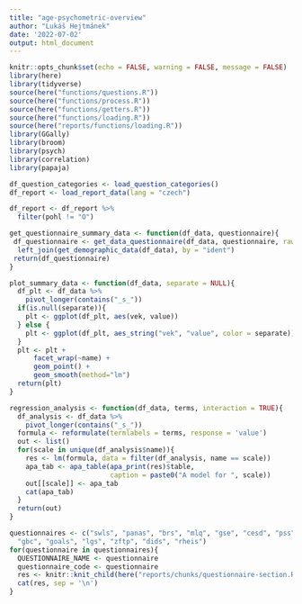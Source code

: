 ```yaml
---
title: "age-psychometric-overview"
author: "Lukáš Hejtmánek"
date: '2022-07-02'
output: html_document
---
```


```r
knitr::opts_chunk$set(echo = FALSE, warning = FALSE, message = FALSE)
library(here)
library(tidyverse)
source(here("functions/questions.R"))
source(here("functions/process.R"))
source(here("functions/getters.R"))
source(here("functions/loading.R"))
source(here("reports/functions/loading.R"))
library(GGally)
library(broom)
library(psych)
library(correlation)
library(papaja)
```

```r
df_question_categories <- load_question_categories()
df_report <- load_report_data(lang = "czech")
```

```r
df_report <- df_report %>%
  filter(pohl != "O")
```

```r
get_questionnaire_summary_data <- function(df_data, questionnaire){
 df_questionnaire <- get_data_questionnaire(df_data, questionnaire, raw=FALSE) %>%
  left_join(get_demographic_data(df_data), by = "ident") 
 return(df_questionnaire)
}

plot_summary_data <- function(df_data, separate = NULL){
  df_plt <- df_data %>%
    pivot_longer(contains("_s_"))
  if(is.null(separate)){
    plt <- ggplot(df_plt, aes(vek, value))
  } else {
    plt <- ggplot(df_plt, aes_string("vek", "value", color = separate))
  }
  plt <- plt +
      facet_wrap(~name) +
      geom_point() +
      geom_smooth(method="lm")
  return(plt)
}

regression_analysis <- function(df_data, terms, interaction = TRUE){
  df_analysis <- df_data %>%
    pivot_longer(contains("_s_"))
  formula <- reformulate(termlabels = terms, response = 'value')
  out <- list()
  for(scale in unique(df_analysis$name)){
    res <- lm(formula, data = filter(df_analysis, name == scale))
    apa_tab <- apa_table(apa_print(res)$table,
                         caption = paste0("A model for ", scale))
    out[[scale]] <- apa_tab
    cat(apa_tab)
  }
  return(out)
}
```

```r
questionnaires <- c("swls", "panas", "brs", "mlq", "gse", "cesd", "pss", "pwb", "bfi2s","bpns",
  "gbc", "goals", "lgs", "zftp", "dids", "rheis")
for(questionnaire in questionnaires){
  QUESTIONNAIRE_NAME <- questionnaire
  questionnaire_code <- questionnaire
  res <- knitr::knit_child(here("reports/chunks/questionnaire-section.Rmd"), quiet = TRUE)
  cat(res, sep = '\n')
}
```


